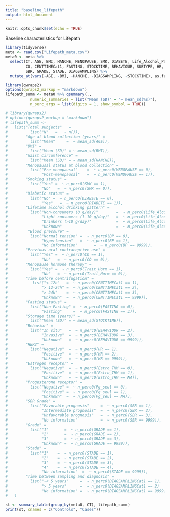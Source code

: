 ```yaml
---
title: "baseline_lifepath"
output: html_document
---
```


```r
knitr::opts_chunk$set(echo = TRUE)
```

Baseline characteristics for Lifepath

```r
library(tidyverse)
meta <- read.csv("Lifepath_meta.csv")
meta0 <- meta %>% 
  select(CT, AGE, BMI, HANCHE, MENOPAUSE, SMK, DIABETE, Life_Alcohol_Pattern_1, BP, Trait_Horm, 
         CO, CENTTIMECat1, FASTING, STOCKTIME, BEHAVIOUR, SUBTYPE, HR, Estro_THM, Pg_seul, 
         SBR, GRADE, STADE, DIAGSAMPLING) %>% 
  mutate_at(vars(-AGE, -BMI, -HANCHE, -DIAGSAMPLING, -STOCKTIME), as.factor)

library(qwraps2)
options(qwraps2_markup = "markdown")
lifepath_summ <- meta0 %>% qsummary(.,
           numeric_summaries = list("Mean (SD)" = "~ mean_sd(%s)"),
           n_perc_args = list(digits = 1, show_symbol = TRUE))

# library(qwraps2)
# options(qwraps2_markup = "markdown")
# lifepath_summ <-
#   list("Total subjects"   =
#          list("N"   =   ~ n()),
#        "Age at blood collection (years)" = 
#          list("Mean"     =  ~ mean_sd(AGE)),
#        "BMI" =
#          list("Mean (SD)" = ~ mean_sd(BMI)),
#        "Waist circumference" =
#          list("Mean (SD)" = ~ mean_sd(HANCHE)),
#        "Menopausal status at blood collection" =
#          list("Pre-menopausal"    =  ~ n_perc0(MENOPAUSE == 0),
#               "Post-menopausal"   =  ~ n_perc0(MENOPAUSE == 1)),
#        "Smoking status" =
#          list("Yes" =  ~ n_perc0(SMK == 1),
#               "No"   =  ~ n_perc0(SMK == 0)),
#        "Diabetic status" =
#          list("No" =  ~ n_perc0(DIABETE == 0),
#               "Yes"   =  ~ n_perc0(DIABETE == 1)),
#        "Lifetime alcohol drinking pattern" =
#          list("Non-consumers (0 g/day)"        =  ~ n_perc0(Life_Alcohol_Pattern_1 == 0),
#               "Light consumers (1-10 g/day)"   =  ~ n_perc0(Life_Alcohol_Pattern_1 == 1),
#               "Drinkers (>10 g/day)"           =  ~ n_perc0(Life_Alcohol_Pattern_1 == 2),
#               "Unknown"                        =  ~ n_perc0(Life_Alcohol_Pattern_1 == 9999)),
#         "Blood pressure" =
#          list("Normal tension" =  ~ n_perc0(BP == 0),
#               "Hypertension"   =  ~ n_perc0(BP == 1),
#               "No information"       =  ~ n_perc0(BP == 9999)),
#        "Previous oral contraceptive use" =
#          list("Yes" =  ~ n_perc0(CO == 1),
#               "No"   =  ~ n_perc0(CO == 0)),
#        "Menopause hormone therapy" =
#          list("Yes" =  ~ n_perc0(Trait_Horm == 1),
#               "No"   =  ~ n_perc0(Trait_Horm == 0)),
#        "Time before centrifugation" =
#           list("< 12h"   =  ~ n_perc0(CENTTIMECat1 == 1),
#               "> 12-24h" =  ~ n_perc0(CENTTIMECat1 == 2),
#               "> 24h"    =  ~ n_perc0(CENTTIMECat1 == 3),
#               "Unknown"  =  ~ n_perc0(CENTTIMECat1 == 9999)),
#        "Fasting status" =
#          list("Non-Fasting" =  ~ n_perc0(FASTING == 0),
#               "Fasting"     =  ~ n_perc0(FASTING == 1)),
#        "Storage time (years)" =
#          list("Mean (SD)" = ~ mean_sd(STOCKTIME)),
#        "Behavior" =
#          list("In situ"   =  ~ n_perc0(BEHAVIOUR == 2),
#               "Invasive"  =  ~ n_perc0(BEHAVIOUR == 3),
#               "Unknown"   =  ~ n_perc0(BEHAVIOUR == 9999)),
#        "HER2" =
#          list("Negative"  =  ~ n_perc0(HR == 1),
#               "Positive"  =  ~ n_perc0(HR == 2),
#               "Unknown"   =  ~ n_perc0(HR == 9999)),
#        "Estrogen receptor" =
#          list("Negative"  =  ~ n_perc0(Estro_THM == 0),
#               "Positive"  =  ~ n_perc0(Estro_THM == 1),
#               "Unknown"   =  ~ n_perc0(Estro_THM == NA)),
#        "Progesterone receptor" =
#          list("Negative" =  ~ n_perc0(Pg_seul == 0),
#               "Positive" =  ~ n_perc0(Pg_seul == 1),
#               "Unknown"  =  ~ n_perc0(Pg_seul == NA)),
#        "SBR Grade" = 
#          list("Favorable prognosis"     =  ~ n_perc0(SBR == 1),
#               "Intermediate prognosis"  =  ~ n_perc0(SBR == 2),
#               "Unfavorable prognosis"   =  ~ n_perc0(SBR == 3),
#               "No information"          =  ~ n_perc0(SBR == 9999)),
#        "Grade" = 
#          list("1"       =  ~ n_perc0(GRADE == 1),
#               "2"       =  ~ n_perc0(GRADE == 2),
#               "3"       =  ~ n_perc0(GRADE == 3),
#               "Unknown" =  ~ n_perc0(GRADE == 9999)),
#        "Stade" = 
#          list("1"    =  ~ n_perc0(STADE == 1),
#               "2"    =  ~ n_perc0(STADE == 2),
#               "3"    =  ~ n_perc0(STADE == 3),
#               "4"    =  ~ n_perc0(STADE == 4),
#               "No information"  =  ~ n_perc0(STADE == 9999)),
#        "Time between sampling and diagnosis" =
#          list("-< 5 years"     =  ~ n_perc0(DIAGSAMPLINGCat1 == 1),
#               "> 5 years"      =  ~ n_perc0(DIAGSAMPLINGCat1 == 2)
#               "No information" =  ~ n_perc0(DIAGSAMPLINGCat1 == 9999)),
#   )

st <- summary_table(group_by(meta0, CT), lifepath_summ)
print(st, cnames = c("Controls", "Cases"))
```

